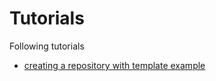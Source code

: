 # Tutorials

Following tutorials

- [creating a repository with template example](tutorial_compilation.html)
